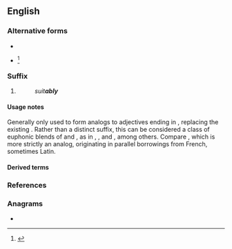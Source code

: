{{also|ably}}
==English==

===Alternative forms===
* {{l|en|-ibly}}
* {{l|en|-bly}}<ref>{{R:RHCD|page=4}}</ref>

===Suffix===
{{en-suffix|cat2=adverb-forming suffixes}}

# {{non-gloss definition|Used to form [[adverb]]s corresponding to [[adjective]]s that end in [[-able]].}}
#: ''suit'''ably'''''

====Usage notes====
Generally only used to form analogs to adjectives ending in {{m|en|-able}}, replacing the existing {{m|en|-able}}. Rather than a distinct suffix, this can be considered a class of euphonic blends of {{m|en||-ble}} and {{m|en|-ly}}, as in {{m|en|feebly}}, {{m|en|nimbly}}, and {{m|en|nobly}}, among others. Compare {{m|en|-ability}}, which is more strictly an analog, originating in parallel borrowings from French, sometimes Latin.

====Derived terms====
{{suffixsee|en}}

===References===
<references/>

===Anagrams===
* {{anagrams|en|a=ably|Alby|Blay|blay}}